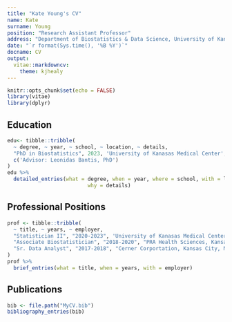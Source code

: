 ```yaml
---
title: "Kate Young's CV"
name: Kate
surname: Young
position: "Research Assistant Professor"
address: "Department of Biostatistics & Data Science, University of Kansas Medical Center"
date: "`r format(Sys.time(), '%B %Y')`"
docname: CV
output: 
  vitae::markdowncv:
    theme: kjhealy
---
```


```r
knitr::opts_chunk$set(echo = FALSE)
library(vitae)
library(dplyr)
```

## Education

```r
edu<- tibble::tribble(
  ~ degree, ~ year, ~ school, ~ location, ~ details,
  "PhD in Biostatistics", 2023, 'University of Kanasas Medical Center', 'Kansas City, KS',
  c('Advisor: Leonidas Bantis, PhD')
)
edu %>%
  detailed_entries(what = degree, when = year, where = school, with = location, 
                          why = details)
```

## Professional Positions

```r
prof <- tibble::tribble(
  ~ title, ~ years, ~ employer, 
  "Statistician II", "2020-2023", 'University of Kanasas Medical Center, Kansas City, KS',
  "Associate Biostatistician", "2018-2020", "PRA Health Sciences, Kansas City, KS",
  "Sr. Data Analyst", "2017-2018", "Cerner Corportation, Kansas City, MO"
)
prof %>%
  brief_entries(what = title, when = years, with = employer)
```

## Publications

```r
bib <- file.path("MyCV.bib")
bibliography_entries(bib) 
```
